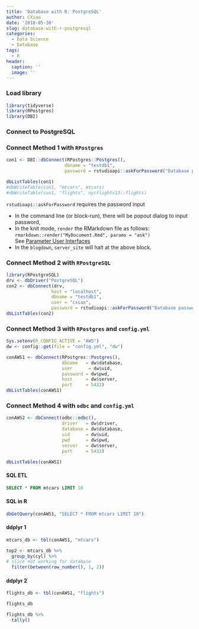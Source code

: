 ```yaml
---
title: 'Database with R: PostgreSQL'
author: CXiao
date: '2018-05-30'
slug: database-with-r-postgresql
categories:
  - Data Science
  - Database
tags:
  - R
header:
  caption: ''
  image: ''
---
```


### Load library
```r
library(tidyverse)
library(RPostgres)
library(DBI)
```

### Connect to **PostgreSQL**  
### Connect Method 1 with `RPostgres`
```r
con1 <- DBI::dbConnect(RPostgres::Postgres(), 
                      dbname = "testdb1",
                      password = rstudioapi::askForPassword("Database password"))

dbListTables(con1)
#dbWriteTable(con1, "mtcars", mtcars)
#dbWriteTable(con1, "flights", nycflights13::flights)
```
`rstudioapi::askForPassword` requires the password input

* In the command line (or block-run), there will be popout dialog to input password,  
* In the knit mode, `render` the RMarkdown file as follows:  
      `rmarkdown::render("MyDocument.Rmd", params = "ask")`  
      See [Parameter User Interfaces](https://rmarkdown.rstudio.com/developer_parameterized_reports.html#parameter_user_interfaces)
* In the `blogdown`, `server_site` will halt at the above block.  

### Connect Method 2 with `RPostgreSQL`
```r
library(RPostgreSQL)
drv <- dbDriver("PostgreSQL")
con2 <- dbConnect(drv, 
                 host = "localhost",
                 dbname = "testdb1",
                 user = "cxiao",
                 password = rstudioapi::askForPassword("Database password"))
dbListTables(con2)
```

### Connect Method 3 with `RPostgres` and `config.yml`
```r
Sys.setenv(R_CONFIG_ACTIVE = "AWS")
dw <- config::get(file = "config.yml", "dw")

conAWS1 <- dbConnect(RPostgres::Postgres(),
                     dbname   = dw$database,
                     user      = dw$uid,
                     password = dw$pwd,
                     host     = dw$server,
                     port     = 5432)
dbListTables(conAWS1)
```

### Connect Method 4 with `odbc` and `config.yml` 
```r
conAWS2 <- dbConnect(odbc::odbc(),
                     driver   = dw$driver,
                     database = dw$database,
                     uid      = dw$uid,
                     pwd      = dw$pwd,
                     server   = dw$server,
                     port     = 5432)

dbListTables(conAWS1)
```

#### SQL ETL
```sql
SELECT * FROM mtcars LIMIT 10
```

#### SQL in R
```r
dbGetQuery(conAWS1, "SELECT * FROM mtcars LIMIT 10")
```

#### ddplyr 1
```r
mtcars_db <- tbl(conAWS1, "mtcars")

top2 <- mtcars_db %>% 
  group_by(cyl) %>%
# slice not working for database 
  filter(between(row_number(), 1, 2)) 
```

#### ddplyr 2
```r
flights_db <- tbl(conAWS1, "flights")

flights_db

flights_db %>% 
  tally()
```



